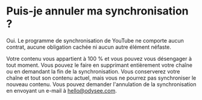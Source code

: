 # Puis-je annuler ma synchronisation ?

Oui. Le programme de synchronisation de YouTube ne comporte aucun contrat, aucune obligation cachée ni aucun autre élément néfaste.

Votre contenu vous appartient à 100 % et vous pouvez vous désengager à tout moment. Vous pouvez le faire en supprimant entièrement votre chaîne ou en demandant la fin de la synchronisation. Vous conserverez votre chaîne et tout son contenu actuel, mais vous ne pourrez pas synchroniser le nouveau contenu. Vous pouvez demander l'annulation de la synchronisation en envoyant un e-mail à hello@odysee.com.
